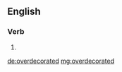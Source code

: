 ==English==

===Verb===
{{head|en}}

# {{en-past of|overdecorate}}

[[de:overdecorated]]
[[mg:overdecorated]]